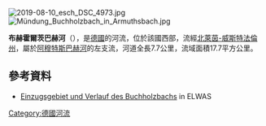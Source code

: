 {{Coord|50.45731|N|6.86341|E|display=title}}

[[Image:2019-08-10_esch_DSC_4973.jpg|right]]
[[Image:Mündung_Buchholzbach_in_Armuthsbach.jpg|right]]

'''布赫霍爾茨巴赫河'''（{{lang-de|Buchholzbach}}），是[[德國|德國]]的河流，位於該國西部，流經[[北萊茵-威斯特法倫州|北萊茵-威斯特法倫州]]，屬於[[阿穆特斯巴赫河|阿穆特斯巴赫河]]的左支流，河道全長7.7公里，流域面積17.7平方公里。

==參考資料==
* [https://www.elwasweb.nrw.de/elwas-web/map/index.jsf?layer=gsk3c_16;gsk3c_simple;gsk3c_18;gsk3c_12;gsk3c_8;gsk3c_9;opentopo;nw_dvg_bld;background4_1;fallback;&extent=340793.77710927575;5590730.493441184;353377.22289072425;5597466.506558816 Einzugsgebiet und Verlauf des Buchholzbachs] {{Wayback|url=https://www.elwasweb.nrw.de/elwas-web/map/index.jsf?layer=gsk3c_16;gsk3c_simple;gsk3c_18;gsk3c_12;gsk3c_8;gsk3c_9;opentopo;nw_dvg_bld;background4_1;fallback;&extent=340793.77710927575;5590730.493441184;353377.22289072425;5597466.506558816 |date=20200716140548 }} in ELWAS

{{Germany-geo-stub}}
[[Category:德國河流|Category:德國河流]]